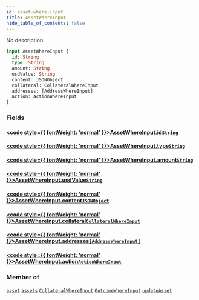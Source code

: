 ```yaml
---
id: asset-where-input
title: AssetWhereInput
hide_table_of_contents: false
---
```








No description

```graphql
input AssetWhereInput {
  id: String
  type: String
  amount: String
  usdValue: String
  content: JSONObject
  collateral: CollateralWhereInput
  addresses: [AddressWhereInput]
  action: ActionWhereInput
}
```


### Fields

#### [<code style={{ fontWeight: 'normal' }}>AssetWhereInput.<b>id</b></code>](#)<Bullet />[`String`](/docs/api/scalars/string) <Badge class="secondary" text="scalar"/>
> 
> 

#### [<code style={{ fontWeight: 'normal' }}>AssetWhereInput.<b>type</b></code>](#)<Bullet />[`String`](/docs/api/scalars/string) <Badge class="secondary" text="scalar"/>
> 
> 

#### [<code style={{ fontWeight: 'normal' }}>AssetWhereInput.<b>amount</b></code>](#)<Bullet />[`String`](/docs/api/scalars/string) <Badge class="secondary" text="scalar"/>
> 
> 

#### [<code style={{ fontWeight: 'normal' }}>AssetWhereInput.<b>usdValue</b></code>](#)<Bullet />[`String`](/docs/api/scalars/string) <Badge class="secondary" text="scalar"/>
> 
> 

#### [<code style={{ fontWeight: 'normal' }}>AssetWhereInput.<b>content</b></code>](#)<Bullet />[`JSONObject`](/docs/api/scalars/jsonobject) <Badge class="secondary" text="scalar"/>
> 
> 

#### [<code style={{ fontWeight: 'normal' }}>AssetWhereInput.<b>collateral</b></code>](#)<Bullet />[`CollateralWhereInput`](/docs/api/inputs/collateral-where-input) <Badge class="secondary" text="input"/>
> 
> 

#### [<code style={{ fontWeight: 'normal' }}>AssetWhereInput.<b>addresses</b></code>](#)<Bullet />[`[AddressWhereInput]`](/docs/api/inputs/address-where-input) <Badge class="secondary" text="list"/> <Badge class="secondary" text="input"/>
> 
> 

#### [<code style={{ fontWeight: 'normal' }}>AssetWhereInput.<b>action</b></code>](#)<Bullet />[`ActionWhereInput`](/docs/api/inputs/action-where-input) <Badge class="secondary" text="input"/>
> 
> 



### Member of

[`asset`](/docs/api/queries/asset)  <Badge class="secondary" text="query"/><Bullet />[`assets`](/docs/api/queries/assets)  <Badge class="secondary" text="query"/><Bullet />[`CollateralWhereInput`](/docs/api/inputs/collateral-where-input)  <Badge class="secondary" text="input"/><Bullet />[`OutcomeWhereInput`](/docs/api/inputs/outcome-where-input)  <Badge class="secondary" text="input"/><Bullet />[`updateAsset`](/docs/api/mutations/update-asset)  <Badge class="secondary" text="mutation"/>




